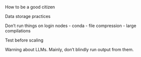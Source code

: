 How to be a good citizen

Data storage practices

Don't run things on login nodes
  - conda
  - file compression
  - large compilations

Test before scaling

Warning about LLMs. Mainly, don't blindly run output from them.